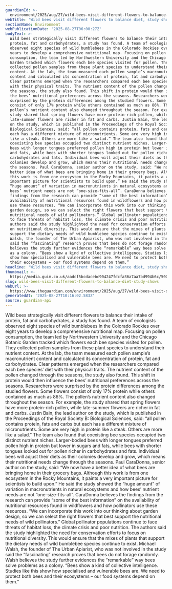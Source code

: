 ```yaml
---
guardianId: >-
  environment/2025/aug/27/wild-bees-visit-different-flowers-to-balance-diet-study
webTitle: 'Wild bees visit different flowers to balance diet, study shows'
sectionName: Environment
webPublicationDate: '2025-08-27T06:00:27Z'
bodyText: >-
  Wild bees strategically visit different flowers to balance their intake of
  protein, fat and carbohydrates, a study has found. A team of ecologists
  observed eight species of wild bumblebees in the Colorado Rockies over eight
  years to develop a comprehensive nutritional map. Focusing on pollen
  consumption, the team led by Northwestern University and the Chicago Botanic
  Garden tracked which flowers each bee species visited for pollen. They
  collected pollen samples from these plant species to understand their nutrient
  content. At the lab, the team measured each pollen sample’s macronutrient
  content and calculated its concentration of protein, fat and carbohydrates.
  Clear patterns emerged when the researchers compared each bee species’ diet
  with their physical traits. The nutrient content of the pollen changed through
  the seasons, the study also found. This shift in protein would then influence
  the bees’ nutritional preferences across the seasons. Researchers were
  surprised by the protein differences among the studied flowers. Some flowers
  consist of only 17% protein while others contained as much as 86%. The
  pollen’s nutrient content also changed throughout the season. For example, the
  study shared that spring flowers have more protein-rich pollen, while
  late-summer flowers are richer in fat and carbs. Justin Bain, the lead author
  on the study, which is published in the Proceedings of the Royal Society B:
  Biological Sciences, said: “all pollen contains protein, fats and carbs but
  each has a different mixture of micronutrients. Some are very high in protein
  like a steak. Others are more like a salad.” The team also found that
  coexisting bee species occupied two distinct nutrient niches. Larger-bodied
  bees with longer tongues preferred pollen high in protein but lower in sugars
  and fats, while bees with shorter tongues looked out for pollen richer in
  carbohydrates and fats. Individual bees will adjust their diets as their
  colonies develop and grow, which means their nutritional needs change through
  the seasons. Paul CaraDonna, senior author on the study, said: “We now have a
  better idea of what bees are bringing home in their grocery bags. Although
  this work is from one ecosystem in the Rocky Mountains, it paints a very
  important picture for scientists to build upon.” He said the study showed the
  “huge amount” of variation in macronutrients in natural ecosystems and how
  bees’ nutrient needs are not “one-size-fits-all”. CaraDonna believes the
  findings from the research can provide “some of the best information” on the
  availability of nutritional resources found in wildflowers and how pollinators
  use these resources. “We can incorporate this work into our thinking about
  garden design, so we can select the right flowers that best support the
  nutritional needs of wild pollinators.” Global pollinator populations continue
  to face threats of habitat loss, the climate crisis and poor nutrition. The
  authors said the study highlighted the need for conservation efforts to focus
  on nutritional diversity. This would ensure that the mixes of plants that
  support the dietary needs of wild bumblebee species continue to exist. Michael
  Walsh, the founder of The Urban Apiarist, who was not involved in the study
  said the “fascinating” research proves that bees do not forage randomly. Walsh
  believes the study further evidences the “remarkable” way bees solve problems
  as a colony. “Bees show a kind of collective intelligence. Studies like this
  show how specialised and vulnerable bees are. We need to protect both bees and
  their ecosystems – our food systems depend on them.”
headline: 'Wild bees visit different flowers to balance diet, study shows'
thumbnail: >-
  https://media.guim.co.uk/aadcf5bcdacebc904247fdcfa36a7aa7bd994b6c/500_0_2500_2000/500.jpg
slug: wild-bees-visit-different-flowers-to-balance-diet-study-shows
webUrl: >-
  https://www.theguardian.com/environment/2025/aug/27/wild-bees-visit-different-flowers-to-balance-diet-study
generatedAt: '2025-08-27T10:16:02.583Z'
source: guardian-api
---
```

Wild bees strategically visit different flowers to balance their intake of protein, fat and carbohydrates, a study has found. A team of ecologists observed eight species of wild bumblebees in the Colorado Rockies over eight years to develop a comprehensive nutritional map. Focusing on pollen consumption, the team led by Northwestern University and the Chicago Botanic Garden tracked which flowers each bee species visited for pollen. They collected pollen samples from these plant species to understand their nutrient content. At the lab, the team measured each pollen sample’s macronutrient content and calculated its concentration of protein, fat and carbohydrates. Clear patterns emerged when the researchers compared each bee species’ diet with their physical traits. The nutrient content of the pollen changed through the seasons, the study also found. This shift in protein would then influence the bees’ nutritional preferences across the seasons. Researchers were surprised by the protein differences among the studied flowers. Some flowers consist of only 17% protein while others contained as much as 86%. The pollen’s nutrient content also changed throughout the season. For example, the study shared that spring flowers have more protein-rich pollen, while late-summer flowers are richer in fat and carbs. Justin Bain, the lead author on the study, which is published in the Proceedings of the Royal Society B: Biological Sciences, said: “all pollen contains protein, fats and carbs but each has a different mixture of micronutrients. Some are very high in protein like a steak. Others are more like a salad.” The team also found that coexisting bee species occupied two distinct nutrient niches. Larger-bodied bees with longer tongues preferred pollen high in protein but lower in sugars and fats, while bees with shorter tongues looked out for pollen richer in carbohydrates and fats. Individual bees will adjust their diets as their colonies develop and grow, which means their nutritional needs change through the seasons. Paul CaraDonna, senior author on the study, said: “We now have a better idea of what bees are bringing home in their grocery bags. Although this work is from one ecosystem in the Rocky Mountains, it paints a very important picture for scientists to build upon.” He said the study showed the “huge amount” of variation in macronutrients in natural ecosystems and how bees’ nutrient needs are not “one-size-fits-all”. CaraDonna believes the findings from the research can provide “some of the best information” on the availability of nutritional resources found in wildflowers and how pollinators use these resources. “We can incorporate this work into our thinking about garden design, so we can select the right flowers that best support the nutritional needs of wild pollinators.” Global pollinator populations continue to face threats of habitat loss, the climate crisis and poor nutrition. The authors said the study highlighted the need for conservation efforts to focus on nutritional diversity. This would ensure that the mixes of plants that support the dietary needs of wild bumblebee species continue to exist. Michael Walsh, the founder of The Urban Apiarist, who was not involved in the study said the “fascinating” research proves that bees do not forage randomly. Walsh believes the study further evidences the “remarkable” way bees solve problems as a colony. “Bees show a kind of collective intelligence. Studies like this show how specialised and vulnerable bees are. We need to protect both bees and their ecosystems – our food systems depend on them.”
